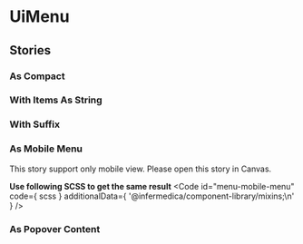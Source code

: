 
<Meta of={stories}/>

# UiMenu
<Primary />
<ArgTypes />

## Stories
### As Compact
<Canvas of={stories.AsCompact}/>

### With Items As String
<Canvas of={stories.WithItemsAsString}/>

### With Suffix
<Canvas of={stories.WithSuffix}/>

### As Mobile Menu
This story support only mobile view. Please open this story in Canvas.

<Canvas of={stories.AsMobileMenu}/>

**Use following SCSS to get the same result**
<Code
  id="menu-mobile-menu"
  code={ scss }
  additionalData={ '@infermedica/component-library/mixins;\n' }
/>

### As Popover Content
<Canvas of={stories.AsPopoverContent}/>
